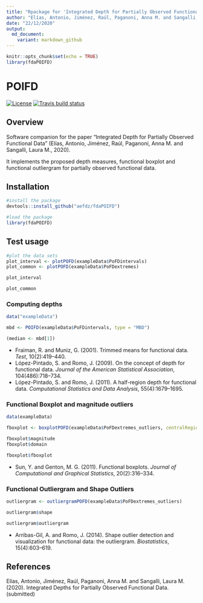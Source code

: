 ```yaml
---
title: "Rpackage for 'Integrated Depth for Partially Observed Functional Data'"
author: "Elías, Antonio, Jiménez, Raúl, Paganoni, Anna M. and Sangalli, Laura M."
date: "22/12/2020"
output:
  md_document:
    variant: markdown_github
---
```


```r
knitr::opts_chunk$set(echo = TRUE)
library(fdaPOIFD)
```

POIFD
=======

<!-- badges: start -->
[![License](https://img.shields.io/badge/license-GPL%20v3-blue.svg)](https://www.gnu.org/licenses/gpl-3.0)
[![Travis build status](https://travis-ci.com/aefdz/dbPoFDA.svg?branch=master)](https://travis-ci.com/aefdz/dbPoFDA)
<!-- badges: end -->

## Overview

Software companion for the paper “Integrated Depth for Partially Observed Functional Data” (Elías, Antonio, Jiménez, Raúl, Paganoni, Anna M. and Sangalli, Laura M., 2020). 

It implements the proposed depth measures, functional boxplot and functional outliergram for partially observed functional data. 

## Installation 

```r
#install the package
devtools::install_github("aefdz/fdaPOIFD")

#load the package
library(fdaPOIFD)
```

## Test usage

```r
#plot the data sets
plot_interval <- plotPOFD(exampleData$PoFDintervals)
plot_common <- plotPOFD(exampleData$PoFDextremes)

plot_interval

plot_common
```


### Computing depths

```r
data("exampleData")

mbd <- POIFD(exampleData$PoFDintervals, type = "MBD")

(median <- mbd[1])
```

- Fraiman, R. and Muniz, G. (2001).  Trimmed means for functional data. *Test*, 10(2):419–440.
- López-Pintado,  S.  and  Romo,  J.  (2009).   On  the  concept  of  depth  for  functional  data. *Journal of the American Statistical Association*, 104(486):718–734.
- López-Pintado, S. and Romo, J. (2011).  A half-region depth for functional data. *Computational Statistics and Data Analysis*, 55(4):1679–1695.

### Functional Boxplot and magnitude outliers

```r
data(exampleData)

fboxplot <- boxplotPOFD(exampleData$PoFDextremes_outliers, centralRegion = 0.5, fmag = 1.5, fdom = 1)

fboxplot$magnitude
fboxplot$domain

fboxplot$fboxplot

```

- Sun,  Y.  and  Genton,  M.  G.  (2011).   Functional  boxplots. *Journal  of  Computational and Graphical Statistics*, 20(2):316–334.

### Functional Outliergram and Shape Outliers

```r
outliergram <- outliergramPOFD(exampleData$PoFDextremes_outliers)

outliergram$shape

outliergram$outliergram

```

- Arribas-Gil, A. and Romo, J. (2014).  Shape outlier detection and visualization for functional data:  the outliergram. *Biostatistics*, 15(4):603–619.

## References

Elías, Antonio, Jiménez, Raúl, Paganoni, Anna M. and Sangalli, Laura M. (2020). Integrated Depths for Partially Observed Functional Data. (submitted) 
